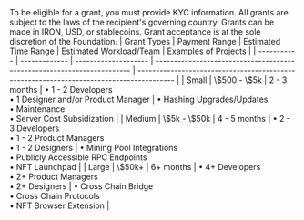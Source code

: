 <FAQItem title="What are the requirements to apply for a grant?">
To be eligible for a grant, you must provide KYC information. All grants are subject to the laws of the recipient's governing country.
</FAQItem>

<FAQItem title="Can I ask the grant to be paid out in a stablecoin or IRON?">
Grants can be made in IRON, USD, or stablecoins.
</FAQItem>

<FAQItem title="Who determines grant recipients?">
Grant acceptance is at the sole discretion of the Foundation.
</FAQItem>

<FAQItem title="What are some examples of projects that would be eligible for a grant?">
| Grant Types | Payment Range | Estimated Time Range | Estimated Workload/Team                                                 | Examples of Projects                                                                     |
| ----------- | ------------- | -------------------- | ----------------------------------------------------------------------- | ---------------------------------------------------------------------------------------- |
| Small       | \$500 - \$5k  | 2 - 3 months         | • 1 - 2 Developers<br />• 1 Designer and/or Product Manager             | • Hashing Upgrades/Updates<br />• Maintenance<br />• Server Cost Subsidization           |
| Medium      | \$5k - \$50k  | 4 - 5 months         | • 2 - 3 Developers<br />• 1 - 2 Product Managers<br />• 1 - 2 Designers | • Mining Pool Integrations<br />• Publicly Accessible RPC Endpoints<br />• NFT Launchpad |
| Large       | \$50k+        | 6+ months            | • 4+ Developers<br />• 2+ Product Managers<br />• 2+ Designers          | • Cross Chain Bridge<br />• Cross Chain Protocols<br />• NFT Browser Extension           |
</FAQItem>